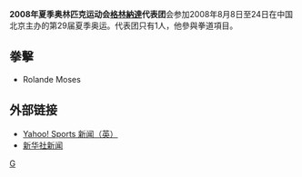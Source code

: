 {{Infobox Country Olympics
|games=2008年夏季
|NOC=GRN
|competitors=1
|sports=1
|flagbearer= 
|officials=
}}

'''2008年夏季奥林匹克运动会[[格林納達|格林納達]]代表团'''会参加2008年8月8日至24日在中国北京主办的第29届夏季奥运。代表团只有1人，他參與拳道項目。

== 拳擊 ==
*Rolande Moses

== 外部链接 ==
*[http://uk.eurosport.yahoo.com/25012008/58/cambodian-officials-outnumber-athletes.html Yahoo! Sports 新闻（英）]{{Wayback|url=http://uk.eurosport.yahoo.com/25012008/58/cambodian-officials-outnumber-athletes.html |date=20190822001626 }}
*[http://news.xinhuanet.com/english/2008-05/30/content_8282290.htm 新华社新闻]{{Wayback|url=http://news.xinhuanet.com/english/2008-05/30/content_8282290.htm |date=20160304051420 }}

{{NOCin2008SummerOlympics}}

[[Category:2008年夏季奧林匹克運動會代表團|G]]